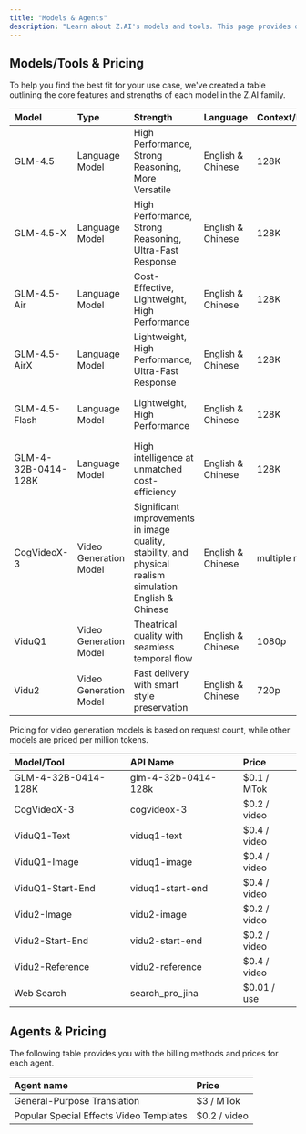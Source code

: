 ```yaml
---
title: "Models & Agents"
description: "Learn about Z.AI's models and tools. This page provides detailed features and pricing information for Z.AI’s models and tools. All prices are in USD."
---
```


## Models/Tools & Pricing

To help you find the best fit for your use case, we've created a table outlining the core features and strengths of each model in the Z.AI family.

| Model              | Type                   | Strength                                                                                                | Language          | Context/Resolution   | Resourse                                                                                                    |
| :----------------- | :--------------------- | :------------------------------------------------------------------------------------------------------ | :---------------- | :------------------- | :---------------------------------------------------------------------------------------------------------- |
| GLM-4.5 | Language Model         | High Performance, Strong Reasoning, More Versatile                                                          | English & Chinese | 128K                 | [Guide](/guides/llm/glm-4-32b-0414-128k)<br /><br />[API Reference](/api-reference/llm/glm-4-32b-0414-128k) |
| GLM-4.5-X | Language Model         | High Performance, Strong Reasoning, Ultra-Fast Response                                                          | English & Chinese | 128K                 | [Guide](/guides/llm/glm-4-32b-0414-128k)<br /><br />[API Reference](/api-reference/llm/glm-4-32b-0414-128k) |
| GLM-4.5-Air | Language Model         | Cost-Effective, Lightweight, High Performance                                                          | English & Chinese | 128K                 | [Guide](/guides/llm/glm-4-32b-0414-128k)<br /><br />[API Reference](/api-reference/llm/glm-4-32b-0414-128k) |
| GLM-4.5-AirX | Language Model         | Lightweight, High Performance, Ultra-Fast Response                                                          | English & Chinese | 128K                 | [Guide](/guides/llm/glm-4-32b-0414-128k)<br /><br />[API Reference](/api-reference/llm/glm-4-32b-0414-128k) |
| GLM-4.5-Flash | Language Model         | Lightweight, High Performance                                                          | English & Chinese | 128K                 | [Guide](/guides/llm/glm-4-32b-0414-128k)<br /><br />[API Reference](/api-reference/llm/glm-4-32b-0414-128k) |
| GLM-4-32B-0414-128K | Language Model         | High intelligence at unmatched cost-efficiency                                                          | English & Chinese | 128K                 | [Guide](/guides/llm/glm-4-32b-0414-128k)<br /><br />[API Reference](/api-reference/llm/glm-4-32b-0414-128k) |
| CogVideoX-3         | Video Generation Model | Significant improvements in image quality, stability, and physical realism simulation English & Chinese | English & Chinese | multiple resolutions | [Guide](/guides/video/cogvideox-3)<br />[API Reference](/api-reference/video/cogvideox-3&vidu)              |
| ViduQ1              | Video Generation Model | Theatrical quality with seamless temporal flow                                                          | English & Chinese | 1080p                | [Guide](/guides/video/vidu-q1)<br /><br />[API Reference](/api-reference/video/cogvideox-3&vidu)            |
| Vidu2               | Video Generation Model | Fast delivery with smart style preservation                                                             | English & Chinese | 720p                 | [Guide](/guides/video/vidu2)<br /><br />[API Reference](/api-reference/video/cogvideox-3&vidu)              |

Pricing for video generation models is based on request count, while other models are priced per million tokens.

| Model/Tool          | API Name            | Price         |
| :------------------ | :------------------ | :------------ |
| GLM-4-32B-0414-128K | glm-4-32b-0414-128k | \$0.1 / MTok  |
| CogVideoX-3         | cogvideox-3         | \$0.2 / video |
| ViduQ1-Text         | viduq1-text         | \$0.4 / video |
| ViduQ1-Image        | viduq1-image        | \$0.4 / video |
| ViduQ1-Start-End    | viduq1-start-end    | \$0.4 / video |
| Vidu2-Image         | vidu2-image         | \$0.2 / video |
| Vidu2-Start-End     | vidu2-start-end     | \$0.2 / video |
| Vidu2-Reference     | vidu2-reference     | \$0.4 / video |
| Web Search          | search_pro_jina     | \$0.01 / use  |

## Agents & Pricing

The following table provides you with the billing methods and prices for each agent.

| Agent name                              | Price         |
| :-------------------------------------- | :------------ |
| General-Purpose Translation             | \$3 / MTok    |
| Popular Special Effects Video Templates | \$0.2 / video |